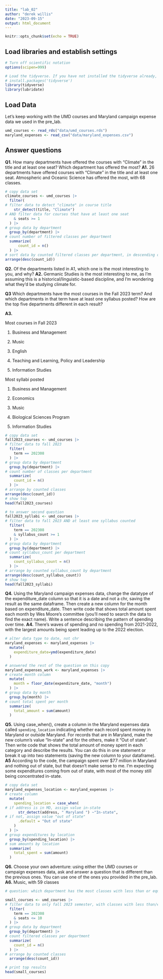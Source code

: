 ```yaml
---
title: "lab_02"
author: "derek willis"
date: "2023-09-15"
output: html_document
---
```


```r
knitr::opts_chunk$set(echo = TRUE)
```

## Load libraries and establish settings

```r
# Turn off scientific notation
options(scipen=999)

# Load the tidyverse. If you have not installed the tidyverse already, remove the # from the next line and run it first.  
# install.packages('tidyverse')
library(tidyverse)
library(lubridate)
```

## Load Data

Let's keep working with the UMD courses and Maryland campaign expense data we used in the pre_lab.

```r
umd_courses <- read_rds("data/umd_courses.rds")
maryland_expenses <- read_csv("data/maryland_expenses.csv")
```

## Answer questions

**Q1.** How many departments have offered the courses with "Climate" in the title and at least one seat? Which department has offered the most? **A1.** 26 departments have offered courses with "Climate" in the title and at least one seat. Atmospheric and Oceanic Science has offered the most, with 68 classes.

```r
# copy data set
climate_courses <- umd_courses |> 
  filter(
# filter data to detect "climate" in course title
    str_detect(title, "Climate")
# AND filter data for courses that have at least one seat
    & seats >= 1
  ) |> 
# group data by department
  group_by(department) |> 
# count number of filtered classes per department
  summarize(
      count_id = n()
  ) |> 
# sort data by counted filtered classes per department, in descending order
arrange(desc(count_id))
```

**Q2.** Of the departments listed in A1, which one is the most interesting to you, and why? **A2.** Germanic Studies is the most interesting to me, as I'm assuming this is a historical/linguistic-based discipline, and I'm wondering what they'd be studying climate for.

**Q3** Which departments have the most courses in the Fall 2023 term? And which departments in that term have at least one syllabus posted? How are the top five departments different in each result?

**A3.**

Most courses in Fall 2023

1.  Business and Management

2.  Music

3.  English

4.  Teaching and Learning, Policy and Leadership

5.  Information Studies

Most syllabi posted

1.  Business and Management

2.  Economics

3.  Music

4.  Biological Sciences Program

5.  Information Studies

```r
# copy data set
fall2023_courses <- umd_courses |> 
# filter data to fall 2023
  filter(
    term == 202308
  ) |> 
# group data by department
  group_by(department) |> 
# count number of classes per department
  summarize(
    count_id = n()
  ) |> 
# arrange by counted classes
arrange(desc(count_id))
# show top
head(fall2023_courses)

# to answer second question
fall2023_syllabi <- umd_courses |> 
# filter data to fall 2023 AND at least one syllabus counted
  filter(
    term == 202308
    & syllabus_count >= 1
  ) |> 
# group data by department
  group_by(department) |> 
# count syllabus_count per department
  summarize(
    count_syllabus_count = n()
  ) |> 
# arrange by counted syllabus_count by department
arrange(desc(count_syllabus_count))
# show top
head(fall2023_syllabi)

```

**Q4.** Using the Maryland campaign expenses data, change the datatype of the expenditure_date column so that it is a date and not a chr, saving the result as the same dataframe. Then create a new column for the month based on expenditure_date. Then write code that shows total amount spent each month by Wes Moore's committee (you'll need to search the data to find the exact name). Write a sentence describing the pattern of spending over time. **A4.** There's waves of spending and no spending from 2021-2022, with the largest amounts being spent leading up to the 2022 election.

```r
# alter data type to date, not chr
maryland_expenses <- maryland_expenses |> 
  mutate(
    expenditure_date=ymd(expenditure_date)
  )

# answered the rest of the question on this copy
maryland_expenses_work <- maryland_expenses |> 
# create month column
  mutate(
    month = floor_date(expenditure_date, "month")
  ) |> 
# group data by month
  group_by(month) |> 
# count total spent per month
  summarize(
    total_amount = sum(amount)
  )

```

**Q5.** Using case_when(), create a column in the Maryland expenses data called `spending_location` indicating whether each record spent money in Maryland or outside Maryland. For records that are in Maryland, make the new column's value "In-state" and for the others, make it "Out of state". Then write code that shows the total amount of money spent in each category and describe the results. You can do this in one statement or break it up into two statements (saving the new column to your dataframe). **A5** According to the code, the campaign spent over $77 million in Maryland and nothing out of state, but that doesn't make sense to me. I'm expecting some expenditures coming from out of state, with most of the money still being concentrated in-state.

```r
# copy data set
maryland_expenses_location <- maryland_expenses |> 
# create column
  mutate(
    spending_location = case_when(
# if address is in MD, assign value in-state
      str_detect(address, " Maryland ") ~"In-state",
# if not, assign value "out of state"
      .default = "Out of state"
    )
  ) |> 
# group expenditures by location
  group_by(spending_location) |> 
# sum amounts by location
  summarize(
    total_spent = sum(amount)
  )
```

**Q6.** Choose your own adventure: using either the UMD courses or campaign expenses data, ask and answer a question that is different than the previous ones. You can use one of the ones you provided in the pre_lab. **A6.** Music, with 59 classes

```r
# question: which department has the most classes with less than or equal to 10 seats, in the  fall 2023 semester?

small_courses <- umd_courses |> 
# filter data to only fall 2023 semester, with classes with less than/equal to 10 seats
  filter(
    term == 202308
    & seats <= 10
  ) |> 
# group data by department
  group_by(department) |> 
# count filtered classes per department
  summarize(
    count_id = n()
  ) |> 
# arrange by counted classes
  arrange(desc(count_id))

# print top results
head(small_courses)
```
